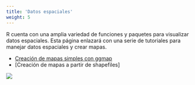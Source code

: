 ```yaml
---
title: 'Datos espaciales'
weight: 5
---
```


R cuenta con una amplia variedad de funciones y paquetes para visualizar datos espaciales. Esta página enlazará con una serie de tutoriales para manejar datos espaciales y crear mapas.

* [Creación de mapas simples con ggmap](simple-maps/)
* [Creación de mapas a partir de shapefiles]

![](images/Visualising_spatial_data_intro_image.jpg)
